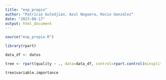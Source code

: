 ```yaml
---
title: "exp_propio"
author: "Patricio Guledjian, Azul Noguera, Rocio Gonzalez"
date: "2023-08-17"
output: html_document
---
```


```r
source("exp_propio.R")
```

```r
library(rpart)

data_df <- datos

tree <- rpart(quality ~ ., data=data_df, control=rpart.control(minsplit=2, minbucket=1, maxdepth=10, cp=0, xval=0))

tree$variable.importance

```

